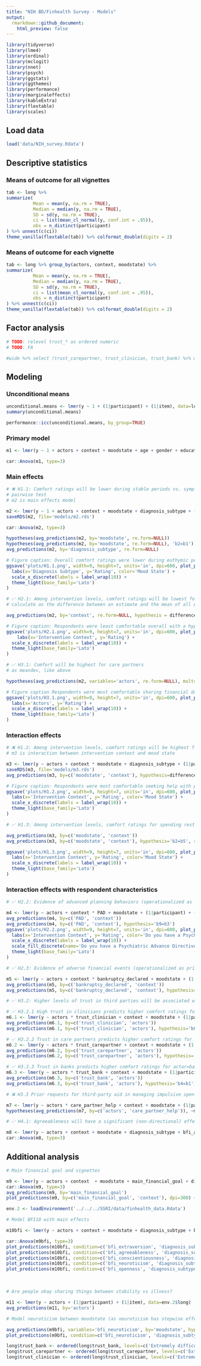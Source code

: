 ```yaml
---
title: "NIH BD/Finhealth Survey - Models"
output:
  rmarkdown::github_document:
    html_preview: false
---
```


```r
library(tidyverse)
library(lme4)
library(ordinal)
library(mclogit)
library(nnet)
library(psych)
library(ggstats)
library(ggthemes)
library(performance)
library(marginaleffects)
library(kableExtra)
library(flextable)
library(scales)
```

## Load data

```r
load('data/NIH_survey.Rdata')
```

## Descriptive statistics

### Means of outcome for all vignettes

```r
tab <- long %>% 
summarize(
          Mean = mean(y, na.rm = TRUE),
          Median = median(y, na.rm = TRUE),
          SD = sd(y, na.rm = TRUE),
          ci = list(mean_cl_normal(y, conf.int = .95)),
          obs = n_distinct(participant)
) %>% unnest(c(ci))
theme_vanilla(flextable(tab)) %>% colformat_double(digits = 2)
```

### Means of outcome for each vignette

```r
tab <- long %>% group_by(actors, context, moodstate) %>%
summarize(
          Mean = mean(y, na.rm = TRUE),
          Median = median(y, na.rm = TRUE),
          SD = sd(y, na.rm = TRUE),
          ci = list(mean_cl_normal(y, conf.int = .95)),
          obs = n_distinct(participant)
) %>% unnest(c(ci))
theme_vanilla(flextable(tab)) %>% colformat_double(digits = 2)
```

## Factor analysis

```r

# TODO: relevel trust_* as ordered numeric
# TODO: FA

#wide %>% select (trust_carepartner, trust_clinician, trust_bank) %>% mutate_all(scale) %>% fa(., nfactors=1, fm='pa', rotate='varimax')
```

## Modeling

### Unconditional means

```r
unconditional.means <- lmer(y ~ 1 + (1|participant) + (1|item), data=long)
summary(unconditional.means)
```

```r
performance::icc(unconditional.means, by_group=TRUE)
```

### Primary model

```r
m1 <- lmer(y ~ 1 + actors + context + moodstate + age + gender + education + ethnicity + hispanic + diagnosis_subtype + hospitalization + banked + savings + trust_clinician + trust_carepartner + trust_bank + cfpb_score + care_partner_help + bfi_agreeableness + (1|participant) + (1|item), data=long)
```

```r
car::Anova(m1, type=3)
```

### Main effects

```r

# ❌ H1.1: Comfort ratings will be lower during stable periods vs. symptomatic periods
# pairwise test
# m2 is main effects model

m2 <- lmer(y ~ 1 + actors + context + moodstate + diagnosis_subtype + (1|participant) + (1|item), data=long)
saveRDS(m2, file='models/m2.rds')

car::Anova(m2, type=3)

hypotheses(avg_predictions(m2, by='moodstate', re.form=NULL))
hypotheses(avg_predictions(m2, by='moodstate', re.form=NULL), 'b2=b1')
avg_predictions(m2, by='diagnosis_subtype', re.form=NULL)

# Figure caption: Overall comfort ratings were lower during euthymic periods when compared to symptomatic periods.
ggsave('plots/H1.1.png', width=9, height=7, units='in', dpi=600, plot_predictions(m2, by=c('diagnosis_subtype', 'moodstate')) +
  labs(x='Diagnosis Subtype', y='Rating', color='Mood State') +
  scale_x_discrete(labels = label_wrap(10)) +
  theme_light(base_family='Lato')
)
```

```r

# ✅ H2.1: Among intervention levels, comfort ratings will be lowest for spending restrictions
# calculate as the difference between an estimate and the mean of all estimates

avg_predictions(m2, by='context', re.form=NULL, hypothesis = difference~meandev)

# Figure caption: Respondents were least comfortable overall with a hypothetical 48-hour spending restriction intervention.
ggsave('plots/H2.1.png', width=9, height=7, units='in', dpi=600, plot_predictions(m2, by=c('context')) +
    labs(x='Intervention Context', y='Rating') +
  scale_x_discrete(labels = label_wrap(10)) +
  theme_light(base_family='Lato')
)
```

```r

# ✅ H3.1: Comfort will be highest for care partners
# as meandev, like above

hypotheses(avg_predictions(m2, variables='actors', re.form=NULL), multcomp='holm')

# Figure caption Respondents were most comfortable sharing financial data with care partners.
ggsave('plots/H3.1.png', width=9, height=7, units='in', dpi=600, plot_predictions(m2, by='actors') +
  labs(x='Actors', y='Rating') +
  scale_x_discrete(labels = label_wrap(10)) +
  theme_light(base_family='Lato')
)
```

### Interaction effects

```r

# ❌ H1.2: Among intervention levels, comfort ratings will be highest for shared spending behaviors during mood episodes
# m3 is interaction between intervention context and mood state

m3 <- lmer(y ~ actors + context * moodstate + diagnosis_subtype + (1|participant) + (1|item), data=long)
saveRDS(m3, file='models/m3.rds')
avg_predictions(m3, by=c('moodstate', 'context'), hypothesis=difference~meandev, re.form=NULL)

# Figure caption: Respondents were most comfortable seeking help with planning and budgeting, regardless of the presence of a mood episode.
ggsave('plots/H1.2.png', width=9, height=7, units='in', dpi=600, plot_predictions(m3, by=c('context', 'moodstate')) +
  labs(x='Intervention Context', y='Rating', color='Mood State') +
  scale_x_discrete(labels = label_wrap(10)) +
  theme_light(base_family='Lato')
)
```

```r

# ✅ H1.3: Among intervention levels, comfort ratings for spending restrictions will be higher during mood episodes vs. during stable periods (H0: 'b2=b5')

avg_predictions(m3, by=c('moodstate', 'context'))
avg_predictions(m3, by=c('moodstate', 'context'), hypothesis='b2=b5', re.form=NULL)

ggsave('plots/H1.3.png', width=9, height=7, units='in', dpi=600, plot_predictions(m3, by=c('context', 'moodstate')) +
  labs(x='Intervention Context', y='Rating', color='Mood State') +
  scale_x_discrete(labels = label_wrap(10)) +
  theme_light(base_family='Lato')
)
```

### Interaction effects with respondent characteristics

```r

# ✅ H2.2: Evidence of advanced planning behaviors (operationalized as the prior creation of a psychiatric advanced directive) will lead to higher comfort ratings when sharing spending behaviors

m4 <- lmer(y ~ actors + context * PAD + moodstate + (1|participant) + (1|item), data=long)
avg_predictions(m4, by=c('PAD', 'context'))
avg_predictions(m4, by=c('PAD', 'context'), hypothesis='b9=b3')
ggsave('plots/H2.2.png', width=9, height=7, units='in', dpi=600, plot_predictions(m4, by=c('context', 'PAD')) +
  labs(x='Intervention Context', y='Rating', color='Do you have a Psychiatric Advance Directive?') +
  scale_x_discrete(labels = label_wrap(10)) +
  scale_fill_discrete(name='Do you have a Psychiatric Advance Directive?') +
  theme_light(base_family='Lato')
)
```

```r

# ✅ H2.3: Evidence of adverse financial events (operationalized as prior bankruptcy) will lead to higher comfort ratings of spending restrictions

m5 <- lmer(y ~ actors + context * bankruptcy_declared + moodstate + (1|participant) + (1|item), data=long)
avg_predictions(m5, by=c('bankruptcy_declared', 'context'))
avg_predictions(m5, by=c('bankruptcy_declared', 'context'), hypothesis='b8=b2') 
```

```r

# ✅ H3.2: Higher levels of trust in third parties will be associated with higher comfort ratings for those respective third parties

# ✅ H3.2.1 High trust in clinicians predicts higher comfort ratings for Actor=Clinician
m6.1 <- lmer(y ~ actors * trust_clinician + context + moodstate + (1|participant) + (1|item), data=long)
avg_predictions(m6.1, by=c('trust_clinician', 'actors'))
avg_predictions(m6.1, by=c('trust_clinician', 'actors'), hypothesis='b6=b3')

# ✅ H3.2.2 Trust in care partners predicts higher comfort ratings for Actor=Care partner
m6.2 <- lmer(y ~ actors * trust_carepartner + context + moodstate + (1|participant) + (1|item), data=long)
avg_predictions(m6.2, by=c('trust_carepartner', 'actors'))
avg_predictions(m6.2, by=c('trust_carepartner', 'actors'), hypothesis='b5=b2')

# ✅ H3.2.3 Trust in banks predicts higher comfort ratings for actor=banks
m6.3 <- lmer(y ~ actors * trust_bank + context + moodstate + (1|participant) + (1|item), data=long)
avg_predictions(m6.3, by=c('trust_bank', 'actors'))
avg_predictions(m6.3, by=c('trust_bank', 'actors'), hypothesis='b4=b1')

```

```r

# ❌ H3.3 Prior requests for third-party aid in managing impulsive spending behaviors will be associated with higher comfort ratings across all third-party actors (versus those who have not requested help)

m7 <- lmer(y ~ actors * care_partner_help + context + moodstate + (1|participant) + (1|item), data=long)
hypotheses(avg_predictions(m7, by=c('actors', 'care_partner_help')), ~meandev, multcomp='holm')
```

```r

# ✅ H4.1: Agreeableness will have a significant (non-directional) effect on level of comfort

m8 <- lmer(y ~ actors + context + moodstate + diagnosis_subtype + bfi_agreeableness + (1|participant) + (1|item), data=long)
car::Anova(m8, type=3)
```

## Additional analysis

```r

# Main financial goal and vignettes

m9 <- lmer(y ~ actors + context  + moodstate + main_financial_goal + diagnosis_subtype + (1|participant) + (1|item), data=long)
car::Anova(m9, type=3)
avg_predictions(m9, by='main_financial_goal')
plot_predictions(m9, by=c('main_financial_goal', 'context'), dpi=300) + facet_wrap(~ context) + theme(axis.text.x = element_text(angle = 45, hjust = 1)) + scale_x_discrete(labels = label_wrap(40))
```

```r
env.2 <- loadEnvironment('../../../SSRI/data/finhealth_data.Rdata')
```

```r

# Model BFI10 with main effects

m10bfi <- lmer(y ~ actors + context + moodstate + diagnosis_subtype + bfi_extraversion + bfi_agreeableness + bfi_conscientiousness + bfi_neuroticism + bfi_openness + (1|participant) + (1|item), data=long)

car::Anova(m9bfi, type=3)
plot_predictions(m10bfi, condition=c('bfi_extraversion', 'diagnosis_subtype'))
plot_predictions(m10bfi, condition=c('bfi_agreeableness', 'diagnosis_subtype'))
plot_predictions(m10bfi, condition=c('bfi_conscientiousness', 'diagnosis_subtype'))
plot_predictions(m10bfi, condition=c('bfi_neuroticism', 'diagnosis_subtype'))
plot_predictions(m10bfi, condition=c('bfi_openness', 'diagnosis_subtype'))
```

\

```r

# Are people okay sharing things between stability vs illness?

m11 <- lmer(y ~ actors + (1|participant) + (1|item), data=env.2$long)
avg_predictions(m11, by='actors')
```

```r

# Model neuroticism between moodstate (as neuroticism has stepwise effect in prior work)

avg_predictions(m9bfi, variables='bfi_neuroticism', by='moodstate', hypothesis=difference~reference)
plot_predictions(m9bfi, condition=c('bfi_neuroticism', 'diagnosis_subtype'))
```

```r
long$trust_bank <- ordered(long$trust_bank, levels=c('Extremely difficult', 'Somewhat difficult', 'Neither easy nor difficult', 'Somewhat easy', 'Extremely easy'))
long$trust_carepartner <- ordered(long$trust_carepartner, levels=c('Extremely difficult', 'Somewhat difficult', 'Neither easy nor difficult', 'Somewhat easy', 'Extremely easy'))
long$trust_clinician <- ordered(long$trust_clinician, levels=c('Extremely difficult', 'Somewhat difficult', 'Neither easy nor difficult', 'Somewhat easy', 'Extremely easy'))
```
